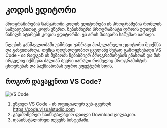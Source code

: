 # კოდის ედიტორი

პროგრამირების სამყაროში კოდის ედიტორები ის პროგრამებია რომლის საშუალებითაც კოდს ვწერთ. ნებისმიერი პროგრამისტი დროის უდიდეს ნაწილს ატარებს კოდის ედიტორში. ეს არის მთავარი სამუშაო იარაღი. 

წლების განმავლობაში უამრავი უამრავი პოპულარული ედიტორი შეიქმნა და განვითარდა. თუმცა დღესდღეობით ყველაზე მეტად გამოყენებადი VS Code - ია რადგან ის მუშაობს ნებისმიერ პროგრამირების ენასთან და მის ირგვლივ იქმნება ძალიან ბევრი იარაღი რომელიც პროგრამისტის ცხოვრებას და საქმიანობას უფრო ეფექტურს ხდის. 

## როგორ დავაყენოთ VS Code?
![VS Code](/images/vs-code.webp)

1. ეწვიეთ VS Code - ის ოფიციალურ ვებ-გვერდს https://code.visualstudio.com
2. გადმოწერეთ საინსტალაციო ფაილი Download ღილაკით.
3. დააინსტალირეთ თქვენს სისტემაში. 